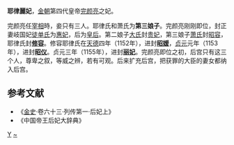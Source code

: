 '''耶律麗妃'''，[[金朝|金朝]]第四代皇帝[[完颜亮|完颜亮]]之妃。

完颜亮任[[宰相|宰相]]時，妾只有三人。耶律氏和萧氏为'''第三娘子'''。完颜亮刚刚即位，封正妻岐国妃[[徒單皇后_(金海陵王)|徒单氏]]为[[惠妃|惠妃]]，后为[[皇后|皇后]]。第二娘子[[大元妃_(金海陵王)|大氏]]封[[贵妃|贵妃]]，第三娘子[[蕭宸妃|萧氏]]封[[昭容|昭容]]，耶律氏封'''[[修容_(稱號)|修容]]'''。修容耶律氏在[[天德_(金朝)|天德]]四年（1152年），进封'''[[昭媛|昭媛]]'''，[[贞元_(金朝)|贞元]]元年（1153年），进封'''[[昭仪|昭仪]]'''。贞元三年（1155年），进封'''[[丽妃|丽妃]]'''。完颜亮即位之初，后宫只有这三个人，尊卑之叙，等威之辨，若有可观。后来扩充后宫，把获罪的大臣的妻女都纳入后宫。
==参考文献==
*《[[金史|金史]]·卷六十三·列传第一·后妃上》
*《中国帝王后妃大辞典》
[[Category:金朝妃嫔|Y]]
[[Category:耶律氏|~]]